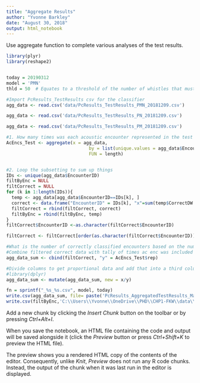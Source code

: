 ```yaml
---
title: "Aggregate Results"
author: "Yvonne Barkley"
date: "August 30, 2018"
output: html_notebook
---
```


Use aggregate function to complete various analyses of the test results.

```r
library(plyr)
library(reshape2)


today = 20190312
model = 'PMN'
thld = 50  # Equates to a threshold of the number of whistles that must be correctly classified to classify the encounter to the correct population. For example, 50 is 33% of 150 whistles, then 75 is 50% for pairwise classifiers.

#Import PcResults_TestResults csv for the classifier
agg_data <- read.csv('data/PcResults_TestResults_PMN_20181209.csv')

agg_data <- read.csv('data/PcResults_TestResults_PN_20181209.csv')

agg_data <- read.csv('data/PcResults_TestResults_PM_20181209.csv')

#1. How many times was each acoustic encounter represented in the test data?
AcEncs_Test <- aggregate(x = agg_data, 
                               by = list(unique.values = agg_data$EncounterID), 
                               FUN = length)


#2. Loop the subsetting to sum up things 
IDs <- unique(agg_data$EncounterID)
filtByEnc = NULL
filtCorrect = NULL
for (k in 1:length(IDs)){
  temp <- agg_data[agg_data$EncounterID==IDs[k], ]
  correct <- data.frame("EncounterID" = IDs[k], "x"=sum(temp$CorrectDW > thld))
  filtCorrect = rbind(filtCorrect, correct)
  filtByEnc = rbind(filtByEnc, temp)
}
filtCorrect$EncounterID <-as.character(filtCorrect$EncounterID) 

filtCorrect <- filtCorrect[order(as.character(filtCorrect$EncounterID)),]

#What is the number of correctly classified encounters based on the number of times the acoustic encounter was included in the test data?
#Combine filtered correct data with tally of times ac enc was included in the test data
agg_data_sum <- cbind(filtCorrect, "y" = AcEncs_Test$rep)

#Divide columns to get proportional data and add that into a third column
#library(dplyr)
agg_data_sum <- mutate(agg_data_sum, new = x/y)

fn = sprintf("_%s_%s.csv", model, today)
write.csv(agg_data_sum, file= paste('PcResults_AggregatedTestResults_MajorityVote', fn, sep=""), row.names = F )
write.csv(filtByEnc,'C:\\Users\\Yvonne\\OneDrive\\PHD\\CHP1-FKW\\data\\results\\2018\\PcResults_OrderedTestResults_PM_20180830.csv', row.names = F )


```



Add a new chunk by clicking the *Insert Chunk* button on the toolbar or by pressing *Ctrl+Alt+I*.

When you save the notebook, an HTML file containing the code and output will be saved alongside it (click the *Preview* button or press *Ctrl+Shift+K* to preview the HTML file).

The preview shows you a rendered HTML copy of the contents of the editor. Consequently, unlike *Knit*, *Preview* does not run any R code chunks. Instead, the output of the chunk when it was last run in the editor is displayed.

